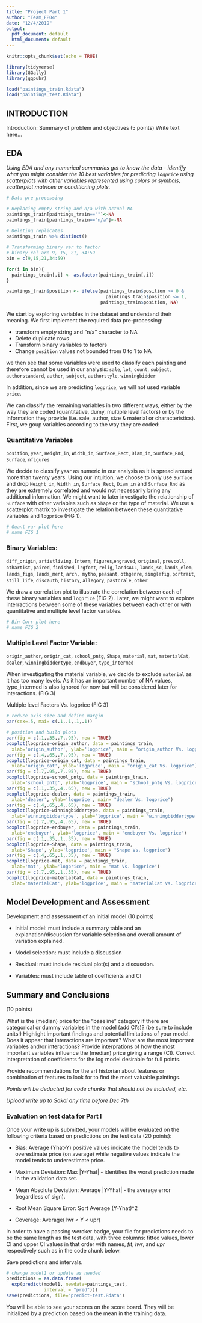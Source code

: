 ```yaml
---
title: "Project Part 1"
author: "Team_FP04"
date: "12/4/2019"
output:
  pdf_document: default
  html_document: default
---
```


```r
knitr::opts_chunk$set(echo = TRUE)
```

```r
library(tidyverse)
library(GGally)
library(ggpubr)
```


```r
load("paintings_train.Rdata")
load("paintings_test.Rdata")
```
## **INTRODUCTION**
  
  Introduction: Summary of problem and objectives (5 points)
  Write text here...
  
  
## **EDA**

_Using EDA and any numerical summaries get to know the data -  identify what you might consider the 10 best variables for predicting `logprice` using scatterplots with other variables represented using colors or symbols, scatterplot matrices or conditioning plots._  
  

```r
# Data pre-processing

# Replacing empty string and n/a with actual NA
paintings_train[paintings_train==""]<-NA
paintings_train[paintings_train=="n/a"]<-NA

# Deleting replicates
paintings_train %>% distinct()

# Transforming binary var to factor
# binary col are 9, 15, 21, 34:59
bin = c(9,15,21,34:59)

for(i in bin){
  paintings_train[,i] <- as.factor(paintings_train[,i])
}

paintings_train$position <- ifelse(paintings_train$position >= 0 &
                                     paintings_train$position <= 1,
                                   paintings_train$position, NA)
```
  We start by exploring variables in the dataset and understand their meaning. We first implement the required data pre-processing:
  
  * transform empty string and "n/a" character to NA
  * Delete duplicate rows
  * Transform binary variables to factors
  * Change `position` values not bounded from 0 to 1 to NA
  
we then see that some variables were used to classify each painting and therefore cannot be used in our analysis:
`sale`, `lot`, `count`, `subject`, `authorstandard`, `author`, `subject`, `authorstyle`, `winningbidder`  
  
In addition, since we are predicting `logprice`, we will not used variable `price`.  

  We can classify the remaining variables in two different ways, either by the way they are coded (quantitative, dumy, multiple level factors) or by the information they provide (i.e. sale, author, size & material or characteristics). First, we goup variables according to the way they are coded:
  
### Quantitative Variables 
`position`, `year`, `Height_in`, `Width_in`, `Surface_Rect`, `Diam_in`, `Surface_Rnd`, `Surface`, `nfigures`  
  
We decide to classify `year` as numeric in our analysis as it is spread around more than twenty years. Using our intuition, we choose to only use  `Surface` and drop `Height_in`, `Width_in`, `Surface_Rect`, `Diam_in` and `Surface_Rnd` as they are extremely correlated and would not necessarily bring any additional information. We might want to later investigate the relationship of `Surface` with other variables such as `Shape` or the type of material. We use a scatterplot matrix to investigate the relation between these quantitative variables and `logprice` (FIG 1).

```r
# Quant var plot here 
# name FIG 1
```


### Binary Variables: 
`diff_origin`, `artistliving`, `Interm`, `figures`,`engraved`, `original`, `prevcoll`, `othartist`, `paired`, `finished`, `lrgfont`, `relig`, `landsALL`, `lands_sc`, `lands_elem`, `lands_figs`, `lands_ment`, `arch, mytho`, `peasant`, `othgenre`, `singlefig`, `portrait`, `still_life`, `discauth`, `history`, `allegory`, `pastorale`, `other`  
  
We draw a correlation plot to illustrate the correlation between each of these binary variables and `logprice` (FIG 2). Later, we might want to explore interractions between some of these variables between each other or with quantitative and multiple level factor variables.
```r
# Bin Corr plot here
# name FIG 2
```

### Multiple Level Factor Variable:
`origin_author`, `origin_cat`, `school_pntg`, `Shape`, `material`, `mat`, `materialCat`, `dealer`, `winningbiddertype`, `endbuyer`, `type_intermed`  
  
When investigating the material variable, we decide to exclude `material` as it has too many levels. As it has an important number of NA values, type_intermed is also ignored for now but will be considered later for interactions. (FIG 3)  
  
  
\center Multiple level Factors Vs. logprice (FIG 3)  
  
```r
# reduce axis size and define margin
par(cex=.5, mai= c(.1,.1,.1,.1))

# position and build plots
par(fig = c(.1,.35,.7,.95), new = TRUE)
boxplot(logprice~origin_author, data = paintings_train, 
  xlab='origin_author', ylab='logprice', main = "origin_author Vs. logprice")
par(fig = c(.4,.65,.7,.95), new = TRUE)
boxplot(logprice~origin_cat, data = paintings_train, 
  xlab='origin_cat', ylab='logprice', main = "origin_cat Vs. logprice")
par(fig = c(.7,.95,.7,.95), new = TRUE)
boxplot(logprice~school_pntg, data = paintings_train, 
  xlab='school_pntg', ylab='logprice', main = "school_pntg Vs. logprice")
par(fig = c(.1,.35,.4,.65), new = TRUE)
boxplot(logprice~dealer, data = paintings_train, 
  xlab='dealer', ylab='logprice', main= "dealer Vs. logprice")
par(fig = c(.4,.65,.4,.65), new = TRUE)
boxplot(logprice~winningbiddertype, data = paintings_train, 
  xlab='winningbiddertype', ylab='logprice', main = "winningbiddertype Vs. logprice")
par(fig = c(.7,.95,.4,.65), new = TRUE)
boxplot(logprice~endbuyer, data = paintings_train, 
  xlab='endbuyer', ylab='logprice', main = "endbuyer Vs. logprice")
par(fig = c(.1,.35,.1,.35), new = TRUE)
boxplot(logprice~Shape, data = paintings_train, 
  xlab='Shape', ylab='logprice', main = "Shape Vs. logprice")
par(fig = c(.4,.65,.1,.35), new = TRUE)
boxplot(logprice~mat, data = paintings_train, 
  xlab='mat', ylab='logprice', main = "mat Vs. logprice")
par(fig = c(.7,.95,.1,.35), new = TRUE)
boxplot(logprice~materialCat, data = paintings_train, 
  xlab='materialCat', ylab='logprice', main = "materialCat Vs. logprice")
```
  
  
  
## **Model Development and Assessment**
  
Development and assessment of an initial model (10 points)

* Initial model: must include a summary table and an explanation/discussion for variable selection and overall amount of variation explained. 

* Model selection: must include a discussion

* Residual: must include residual plot(s) and a discussion.  

* Variables: must include table of coefficients and CI

  
  
## **Summary and Conclusions** 
  
(10 points)

What is the (median) price for the "baseline" category if there are categorical or dummy variables in the model (add CI's)?  (be sure to include units!) Highlight important findings and potential limitations of your model.  Does it appear that interactions are important?  What are the most important variables and/or interactions?  Provide interprations of how the most important variables influence the (median) price giving a range (CI).  Correct interpretation of coefficients for the log model desirable for full points.

Provide recommendations for the art historian about features or combination of features to look for to find the most valuable paintings.

_Points will be deducted for code chunks that should not be included, etc._

*Upload write up  to Sakai any time before Dec 7th*

###  Evaluation on test data for Part I

Once your write up is submitted, your models will be evaluated on the following criteria based on predictions  on the test data (20 points): 

* Bias:  Average (Yhat-Y)  positive values indicate the model tends to overestimate price (on average) while negative values indicate the model tends to underestimate price.

* Maximum Deviation:  Max |Y-Yhat| -  identifies the worst prediction  made in the validation data set.

* Mean Absolute Deviation:  Average |Y-Yhat| - the average error (regardless of sign).

* Root Mean Square Error: Sqrt Average (Y-Yhat)^2

* Coverage:  Average( lwr < Y < upr) 

In order to have a passing wercker badge, your file for predictions needs to be the same length as the test data, with three columns:  fitted values, lower CI and upper CI values in that order with names, *fit*, *lwr*, and *upr* respectively such as in the code chunk below. 

Save predictions and intervals.  
```r
# change model1 or update as needed
predictions = as.data.frame(
  exp(predict(model1, newdata=paintings_test, 
              interval = "pred")))
save(predictions, file="predict-test.Rdata")
```


You will be able to see your scores on the score board.  They will be initialized by a prediction based on the mean in the training data.

